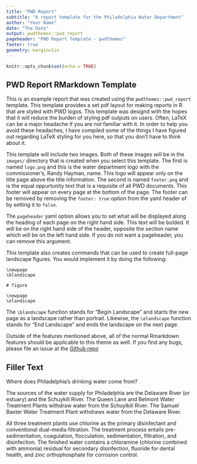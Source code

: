 ```yaml
---
title: "PWD Report"
subtitle: "A report template for the Philadelphia Water Department"
author: "Your Name"
date: "The Date"
output: pwdthemes::pwd_report
pageheader: "PWD Report Template - pwdthemes"
footer: true
geometry: margin=1in
---
```


```r
knitr::opts_chunk$set(echo = TRUE)
```

## PWD Report RMarkdown Template

This is an example report that was created using the `pwdthemes::pwd_report` template. This template provides a set pdf layout for making reports in R that are styled with PWD logos. This template was designd with the hopes that it will reduce the burden of styling pdf outputs on users. Often, LaTeX can be a major headache if you are not familiar with it. In order to help you avoid these headaches, I have compiled some of the things I have figured out regarding LaTeX styling for you here, so that you don't have to think about it. 

This template will include two images. Both of these images will be in the `images/` directory that is created when you select this template. The first is named `logo.png` and this is the water department logo with the commissioner's, Randy Hayman, name. This logo will appear only on the title page above the title information. The second is named `footer.png` and is the equal oppurtunity text that is a requisite of all PWD documents. This footer will appear on every page at the bottom of the page. The footer can be removed by removing the `footer: true` option from the yaml header of by setting it to `false`. 

The `pageheader` yaml option allows you to set what will be displayed along the heading of each page on the right hand side. This text will be bolded. It will be on the right hand side of the header, opposite the section name which will be on the left hand side. If you do not want a pageheader, you can remove this argument. 

This template also creates commands that can be used to create full-page landscape figures. You would implement it by doing the following:

```
\newpage
\blandscape

# figure

\newpage
\elandscape
```

The `\blandscape` function stands for "Begin Landscape" and starts the new page as a landscape rather than portrait. Likewise, the `\elandscape` function stands for "End Landscape" and ends the landscape on the next page.

Outside of the features mentioned above, all of the normal Rmarkdown features should be applicable to this theme as well. If you find any bugs, please file an issue at the [Github repo](https://github.com/tbradley1013/pwdthemes/issues)


## Filler Text
Where does Philadelphia’s drinking water come from?  
  
The sources of the water supply for Philadelphia are the Delaware River (or estuary) and the Schuykill River.
The Queen Lane and Belmont Water Treatment Plants withdraw water from the Schuylkill River. The Samuel Baxter Water Treatment Plant withdraws water from the Delaware River.  
  
All three treatment plants use chlorine as the primary disinfectant and conventional dual-media filtration. The treatment process entails pre-sedimentation, coagulation, flocculation, sedimentation, filtration, and disinfection. The finished water contains a chloramine (chlorine combined with ammonia) residual for secondary disinfection, fluoride for dental health, and zinc orthophosphate for corrosion control.  
  
